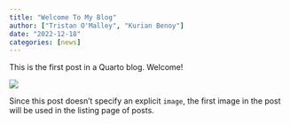 ```yaml
---
title: "Welcome To My Blog"
author: ["Tristan O'Malley", "Kurian Benoy"]
date: "2022-12-18"
categories: [news]
---
```


This is the first post in a Quarto blog. Welcome!

![](thumbnail.jpg)

Since this post doesn't specify an explicit `image`, the first image in the post will be used in the listing page of posts.
